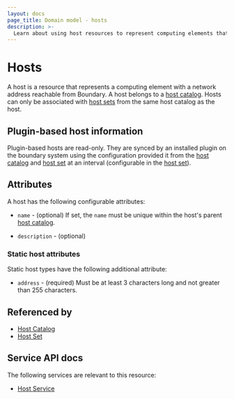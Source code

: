 ```yaml
---
layout: docs
page_title: Domain model - hosts
description: >-
  Learn about using host resources to represent computing elements that are reachable from Boundary. You can organize hosts in host sets and host catalogs.
---
```


# Hosts

A host is a resource
that represents a computing element with a network address
reachable from Boundary.
A host belongs to a [host catalog][].
Hosts can only be associated with [host sets][]
from the same host catalog as the host.

## Plugin-based host information

Plugin-based hosts are read-only.  They are synced by an installed plugin on
the boundary system using the configuration provided it from the
[host catalog][] and [host set][] at an interval (configurable in the
[host set][]).

## Attributes

A host has the following configurable attributes:

- `name` - (optional)
  If set, the `name` must be unique within the host's parent [host catalog][].

- `description` - (optional)

### Static host attributes

Static host types have the following additional attribute:

- `address` - (required)
  Must be at least 3 characters long and not greater than 255 characters.

## Referenced by

- [Host Catalog][]
- [Host Set][]

[host catalog]: /boundary/docs/concepts/domain-model/host-catalogs
[host catalogs]: /boundary/docs/concepts/domain-model/host-catalogs
[host set]: /boundary/docs/concepts/domain-model/host-sets
[host sets]: /boundary/docs/concepts/domain-model/host-sets

## Service API docs

The following services are relevant to this resource:

- [Host Service](/boundary/api-docs/host-service)
